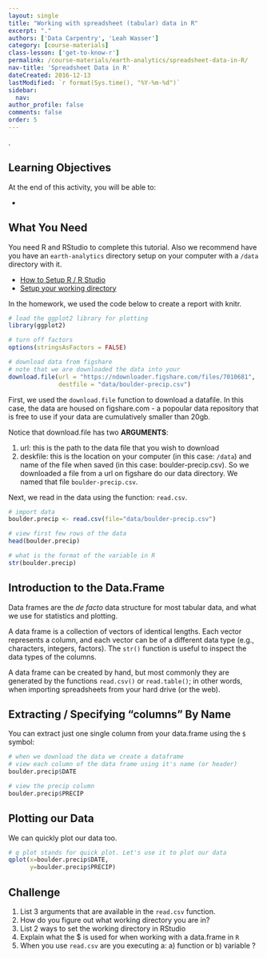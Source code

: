 ```yaml
---
layout: single
title: "Working with spreadsheet (tabular) data in R"
excerpt: "."
authors: ['Data Carpentry', 'Leah Wasser']
category: [course-materials]
class-lesson: ['get-to-know-r']
permalink: /course-materials/earth-analytics/spreadsheet-data-in-R/
nav-title: 'Spreadsheet Data in R'
dateCreated: 2016-12-13
lastModified: `r format(Sys.time(), "%Y-%m-%d")`
sidebar:
  nav:
author_profile: false
comments: false
order: 5
---
```


.

<div class='notice--success' markdown="1">

# Learning Objectives
At the end of this activity, you will be able to:

*

## What You Need

You need R and RStudio to complete this tutorial. Also we recommend have you
have an `earth-analytics` directory setup on your computer with a `/data`
directory with it.

* [How to Setup R / R Studio](/course-materials/earth-analytics/setup-r-rstudio/)
* [Setup your working directory](/course-materials/earth-analytics/setup-working-directory/)


</div>

In the homework, we used the code below to create a report with knitr.

```r

# load the ggplot2 library for plotting
library(ggplot2)

# turn off factors
options(stringsAsFactors = FALSE)

# download data from figshare
# note that we are downloaded the data into your
download.file(url = "https://ndownloader.figshare.com/files/7010681",
              destfile = "data/boulder-precip.csv")
```

First, we used the `download.file` function to download a datafile. In this case,
the data are housed on figshare.com - a popoular data repository that is free
to use if your data are cumulatively smaller than 20gb.

Notice that download.file has two **ARGUMENTS**:

1. url: this is the path to the data file that you wish to download
2. deskfile: this is the location on your computer (in this case: `/data`) and name of the
file when saved (in this case: boulder-precip.csv). So we downloaded a file from
a url on figshare do our data directory. We named that file `boulder-precip.csv`.

Next, we read in the data using the function: `read.csv`.

```r
# import data
boulder.precip <- read.csv(file="data/boulder-precip.csv")

```


```r
# view first few rows of the data
head(boulder.precip)

# what is the format of the variable in R
str(boulder.precip)
```

## Introduction to the Data.Frame

Data frames are the _de facto_ data structure for most tabular data, and what we
use for statistics and plotting.

A data frame is a collection of vectors of identical lengths. Each vector
represents a column, and each vector can be of a different data type (e.g.,
characters, integers, factors). The `str()` function is useful to inspect the
data types of the columns.

A data frame can be created by hand, but most commonly they are generated by the
functions `read.csv()` or `read.table()`; in other words, when importing
spreadsheets from your hard drive (or the web).

## Extracting / Specifying "columns" By Name

You can extract just one single column from your data.frame using the `$` symbol:

```r
# when we download the data we create a dataframe
# view each column of the data frame using it's name (or header)
boulder.precip$DATE

# view the precip column
boulder.precip$PRECIP
```

## Plotting our Data

We can quickly plot our data too.

```r
# q plot stands for quick plot. Let's use it to plot our data
qplot(x=boulder.precip$DATE,
      y=boulder.precip$PRECIP)

```

<div class="notice--success" markdown="1">

# Challenge

1. List 3 arguments that are available in the `read.csv` function.
2. How do you figure out what working directory you are in?
3. List 2 ways to set the working directory in RStudio
4. Explain what the $ is used for when working with a data.frame in `R`
5. When you use `read.csv` are you executing a: a) function or b) variable ?
</div>
